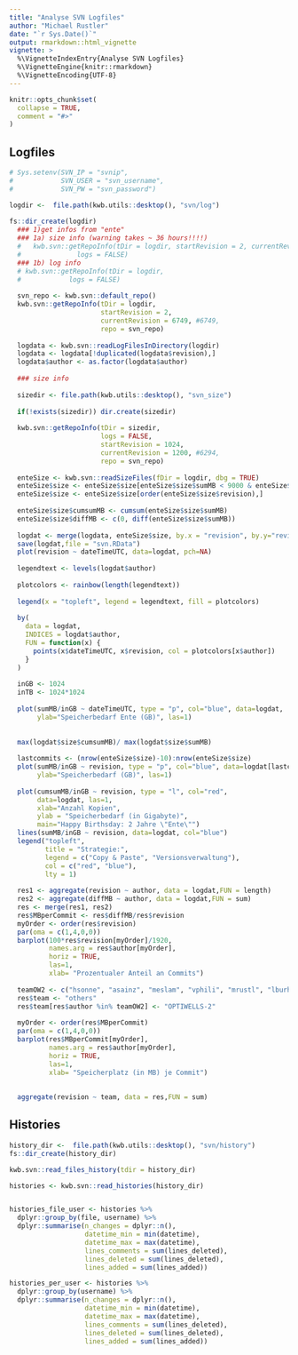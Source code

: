 ```yaml
---
title: "Analyse SVN Logfiles"
author: "Michael Rustler"
date: "`r Sys.Date()`"
output: rmarkdown::html_vignette
vignette: >
  %\VignetteIndexEntry{Analyse SVN Logfiles}
  %\VignetteEngine{knitr::rmarkdown}
  %\VignetteEncoding{UTF-8}
---
```


```r
knitr::opts_chunk$set(
  collapse = TRUE,
  comment = "#>"
)
```


## Logfiles

```r
# Sys.setenv(SVN_IP = "svnip",
#            SVN_USER = "svn_username", 
#            SVN_PW = "svn_password")

logdir <-  file.path(kwb.utils::desktop(), "svn/log")
  
fs::dir_create(logdir)
  ### 1)get infos from "ente"
  ### 1a) size info (warning takes ~ 36 hours!!!!)
  #   kwb.svn::getRepoInfo(tDir = logdir, startRevision = 2, currentRevision = 3,
  #              logs = FALSE)
  ### 1b) log info
  # kwb.svn::getRepoInfo(tDir = logdir, 
  #            logs = FALSE)
  
  svn_repo <- kwb.svn::default_repo()
  kwb.svn::getRepoInfo(tDir = logdir, 
                       startRevision = 2, 
                       currentRevision = 6749, #6749,
                       repo = svn_repo) 
  
  logdata <- kwb.svn::readLogFilesInDirectory(logdir)
  logdata <- logdata[!duplicated(logdata$revision),]
  logdata$author <- as.factor(logdata$author)
  
  ### size info 
  
  sizedir <- file.path(kwb.utils::desktop(), "svn_size")
  
  if(!exists(sizedir)) dir.create(sizedir)
  
  kwb.svn::getRepoInfo(tDir = sizedir, 
                       logs = FALSE,
                       startRevision = 1024, 
                       currentRevision = 1200, #6294,
                       repo = svn_repo) 
  
  enteSize <- kwb.svn::readSizeFiles(fDir = logdir, dbg = TRUE)
  enteSize$size <- enteSize$size[enteSize$size$sumMB < 9000 & enteSize$size$sumMB > 1700,]
  enteSize$size <- enteSize$size[order(enteSize$size$revision),]
  
  enteSize$size$cumsumMB <- cumsum(enteSize$size$sumMB)
  enteSize$size$diffMB <- c(0, diff(enteSize$size$sumMB))
  
  logdat <- merge(logdata, enteSize$size, by.x = "revision", by.y="revision", all.x=TRUE)
  save(logdat,file = "svn.RData")
  plot(revision ~ dateTimeUTC, data=logdat, pch=NA)
  
  legendtext <- levels(logdat$author)
  
  plotcolors <- rainbow(length(legendtext))
  
  legend(x = "topleft", legend = legendtext, fill = plotcolors)
  
  by(
    data = logdat, 
    INDICES = logdat$author, 
    FUN = function(x) {
      points(x$dateTimeUTC, x$revision, col = plotcolors[x$author])
    }
  )  
  
  inGB <- 1024
  inTB <- 1024*1024
  
  plot(sumMB/inGB ~ dateTimeUTC, type = "p", col="blue", data=logdat, 
       ylab="Speicherbedarf Ente (GB)", las=1)
  
  
  max(logdat$size$cumsumMB)/ max(logdat$size$sumMB)
  
  lastcommits <- (nrow(enteSize$size)-10):nrow(enteSize$size)
  plot(sumMB/inGB ~ revision, type = "p", col="blue", data=logdat[lastcommits,], 
       ylab="Speicherbedarf (GB)", las=1)
  
  plot(cumsumMB/inGB ~ revision, type = "l", col="red", 
       data=logdat, las=1,
       xlab="Anzahl Kopien", 
       ylab = "Speicherbedarf (in Gigabyte)", 
       main="Happy Birthsday: 2 Jahre \"Ente\"")
  lines(sumMB/inGB ~ revision, data=logdat, col="blue")
  legend("topleft",
         title = "Strategie:", 
         legend = c("Copy & Paste", "Versionsverwaltung"), 
         col = c("red", "blue"), 
         lty = 1)
  
  res1 <- aggregate(revision ~ author, data = logdat,FUN = length)
  res2 <- aggregate(diffMB ~ author, data = logdat,FUN = sum)
  res <- merge(res1, res2)
  res$MBperCommit <- res$diffMB/res$revision
  myOrder <- order(res$revision)
  par(oma = c(1,4,0,0))
  barplot(100*res$revision[myOrder]/1920, 
          names.arg = res$author[myOrder], 
          horiz = TRUE, 
          las=1,
          xlab= "Prozentualer Anteil an Commits")
  
  teamOW2 <- c("hsonne", "asainz", "meslam", "vphili", "mrustl", "lburho")
  res$team <- "others"
  res$team[res$author %in% teamOW2] <- "OPTIWELLS-2"
  
  myOrder <- order(res$MBperCommit)
  par(oma = c(1,4,0,0))
  barplot(res$MBperCommit[myOrder], 
          names.arg = res$author[myOrder], 
          horiz = TRUE, 
          las=1, 
          xlab= "Speicherplatz (in MB) je Commit")
  
  
  aggregate(revision ~ team, data = res,FUN = sum)
```

## Histories 

```r
history_dir <-  file.path(kwb.utils::desktop(), "svn/history")
fs::dir_create(history_dir)

kwb.svn::read_files_history(tdir = history_dir)

histories <- kwb.svn::read_histories(history_dir)


histories_file_user <- histories %>% 
  dplyr::group_by(file, username) %>% 
  dplyr::summarise(n_changes = dplyr::n(), 
                   datetime_min = min(datetime), 
                   datetime_max = max(datetime),
                   lines_comments = sum(lines_deleted), 
                   lines_deleted = sum(lines_deleted), 
                   lines_added = sum(lines_added))

histories_per_user <- histories %>% 
  dplyr::group_by(username) %>% 
  dplyr::summarise(n_changes = dplyr::n(),
                   datetime_min = min(datetime), 
                   datetime_max = max(datetime),
                   lines_comments = sum(lines_deleted), 
                   lines_deleted = sum(lines_deleted), 
                   lines_added = sum(lines_added))
  
```